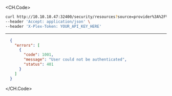 
<CH.Code>
```bash Example Request
curl http://10.10.10.47:32400/security/resources?source=provider%3A%2F%2Fprovider-identifier \
--header 'Accept: application/json' \
--header 'X-Plex-Token: YOUR_API_KEY_HERE'
```
---

```json Example Response
  {
    "errors": [
      {
        "code": 1001,
        "message": "User could not be authenticated",
        "status": 401
      }
    ]
  }
```
</CH.Code>
